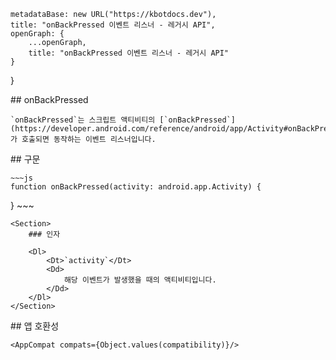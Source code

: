 
    metadataBase: new URL("https://kbotdocs.dev"),
    title: "onBackPressed 이벤트 리스너 - 레거시 API",
    openGraph: {
        ...openGraph,
        title: "onBackPressed 이벤트 리스너 - 레거시 API"
    }
}

<Section>
    ## onBackPressed

    `onBackPressed`는 스크립트 액티비티의 [`onBackPressed`](https://developer.android.com/reference/android/app/Activity#onBackPressed())가 호출되면 동작하는 이벤트 리스너입니다.
</Section>
<Section>
    ## 구문

    ~~~js
    function onBackPressed(activity: android.app.Activity) {

}
    ~~~

    <Section>
        ### 인자

        <Dl>
            <Dt>`activity`</Dt>
            <Dd>
                해당 이벤트가 발생했을 때의 액티비티입니다.
            </Dd>
        </Dl>
    </Section>
</Section>
<Section>
    ## 앱 호환성

    <AppCompat compats={Object.values(compatibility)}/>
</Section>